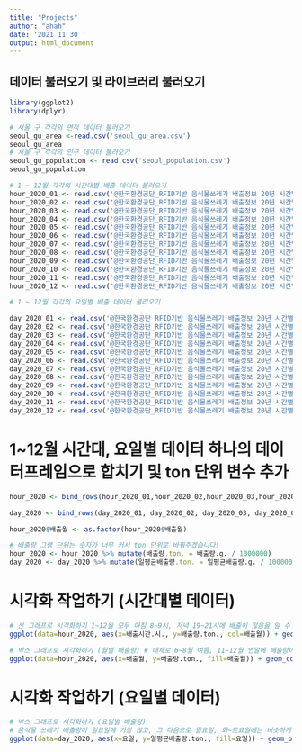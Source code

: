 ---
title: "Projects"
author: "ahah"
date: '2021 11 30 '
output: html_document
---

## 데이터 불러오기 및 라이브러리 불러오기
```{r}
library(ggplot2)
library(dplyr)

# 서울 구 각각의 면적 데이터 불러오기 
seoul_gu_area <-read.csv('seoul_gu_area.csv')
seoul_gu_area
# 서울 구 각각의 인구 데이터 불러오기
seoul_gu_population <- read.csv('seoul_population.csv')
seoul_gu_population

# 1 ~ 12월 각각의 시간대별 배출 데이터 불러오기
hour_2020_01 <- read.csv('@한국환경공단_RFID기반 음식물쓰레기 배출정보 20년 시간별, 일별, 요일별, 월별\\2020년_시간대별\\2020년_01월_시간대별_종합배출내역.csv')
hour_2020_02 <- read.csv('@한국환경공단_RFID기반 음식물쓰레기 배출정보 20년 시간별, 일별, 요일별, 월별\\2020년_시간대별\\2020년_02월_시간대별_종합배출내역.csv')
hour_2020_03 <- read.csv('@한국환경공단_RFID기반 음식물쓰레기 배출정보 20년 시간별, 일별, 요일별, 월별\\2020년_시간대별\\2020년_03월_시간대별_종합배출내역.csv')
hour_2020_04 <- read.csv('@한국환경공단_RFID기반 음식물쓰레기 배출정보 20년 시간별, 일별, 요일별, 월별\\2020년_시간대별\\2020년_04월_시간대별_종합배출내역.csv')
hour_2020_05 <- read.csv('@한국환경공단_RFID기반 음식물쓰레기 배출정보 20년 시간별, 일별, 요일별, 월별\\2020년_시간대별\\2020년_05월_시간대별_종합배출내역.csv')
hour_2020_06 <- read.csv('@한국환경공단_RFID기반 음식물쓰레기 배출정보 20년 시간별, 일별, 요일별, 월별\\2020년_시간대별\\2020년_06월_시간대별_종합배출내역.csv')
hour_2020_07 <- read.csv('@한국환경공단_RFID기반 음식물쓰레기 배출정보 20년 시간별, 일별, 요일별, 월별\\2020년_시간대별\\2020년_07월_시간대별_종합배출내역.csv')
hour_2020_08 <- read.csv('@한국환경공단_RFID기반 음식물쓰레기 배출정보 20년 시간별, 일별, 요일별, 월별\\2020년_시간대별\\2020년_08월_시간대별_종합배출내역.csv')
hour_2020_09 <- read.csv('@한국환경공단_RFID기반 음식물쓰레기 배출정보 20년 시간별, 일별, 요일별, 월별\\2020년_시간대별\\2020년_09월_시간대별_종합배출내역.csv')
hour_2020_10 <- read.csv('@한국환경공단_RFID기반 음식물쓰레기 배출정보 20년 시간별, 일별, 요일별, 월별\\2020년_시간대별\\2020년_10월_시간대별_종합배출내역.csv')
hour_2020_11 <- read.csv('@한국환경공단_RFID기반 음식물쓰레기 배출정보 20년 시간별, 일별, 요일별, 월별\\2020년_시간대별\\2020년_11월_시간대별_종합배출내역.csv')
hour_2020_12 <- read.csv('@한국환경공단_RFID기반 음식물쓰레기 배출정보 20년 시간별, 일별, 요일별, 월별\\2020년_시간대별\\2020년_12월_시간대별_종합배출내역.csv')

# 1 ~ 12월 각각의 요일별 배출 데이터 불러오기

day_2020_01 <- read.csv('@한국환경공단_RFID기반 음식물쓰레기 배출정보 20년 시간별, 일별, 요일별, 월별\\2020년_요일별\\2020년_01월_요일별_종합배출내역.csv')
day_2020_02 <- read.csv('@한국환경공단_RFID기반 음식물쓰레기 배출정보 20년 시간별, 일별, 요일별, 월별\\2020년_요일별\\2020년_02월_요일별_종합배출내역.csv')
day_2020_03 <- read.csv('@한국환경공단_RFID기반 음식물쓰레기 배출정보 20년 시간별, 일별, 요일별, 월별\\2020년_요일별\\2020년_03월_요일별_종합배출내역.csv')
day_2020_04 <- read.csv('@한국환경공단_RFID기반 음식물쓰레기 배출정보 20년 시간별, 일별, 요일별, 월별\\2020년_요일별\\2020년_04월_요일별_종합배출내역.csv')
day_2020_05 <- read.csv('@한국환경공단_RFID기반 음식물쓰레기 배출정보 20년 시간별, 일별, 요일별, 월별\\2020년_요일별\\2020년_05월_요일별_종합배출내역.csv')
day_2020_06 <- read.csv('@한국환경공단_RFID기반 음식물쓰레기 배출정보 20년 시간별, 일별, 요일별, 월별\\2020년_요일별\\2020년_06월_요일별_종합배출내역.csv')
day_2020_07 <- read.csv('@한국환경공단_RFID기반 음식물쓰레기 배출정보 20년 시간별, 일별, 요일별, 월별\\2020년_요일별\\2020년_07월_요일별_종합배출내역.csv')
day_2020_08 <- read.csv('@한국환경공단_RFID기반 음식물쓰레기 배출정보 20년 시간별, 일별, 요일별, 월별\\2020년_요일별\\2020년_08월_요일별_종합배출내역.csv')
day_2020_09 <- read.csv('@한국환경공단_RFID기반 음식물쓰레기 배출정보 20년 시간별, 일별, 요일별, 월별\\2020년_요일별\\2020년_09월_요일별_종합배출내역.csv')
day_2020_10 <- read.csv('@한국환경공단_RFID기반 음식물쓰레기 배출정보 20년 시간별, 일별, 요일별, 월별\\2020년_요일별\\2020년_10월_요일별_종합배출내역.csv')
day_2020_11 <- read.csv('@한국환경공단_RFID기반 음식물쓰레기 배출정보 20년 시간별, 일별, 요일별, 월별\\2020년_요일별\\2020년_11월_요일별_종합배출내역.csv')
day_2020_12 <- read.csv('@한국환경공단_RFID기반 음식물쓰레기 배출정보 20년 시간별, 일별, 요일별, 월별\\2020년_요일별\\2020년_12월_요일별_종합배출내역.csv')
```

# 1~12월 시간대, 요일별 데이터 하나의 데이터프레임으로 합치기 및 ton 단위 변수 추가
```{r}
hour_2020 <- bind_rows(hour_2020_01,hour_2020_02,hour_2020_03,hour_2020_04,hour_2020_05,hour_2020_06,hour_2020_07,hour_2020_08,hour_2020_09,hour_2020_10,hour_2020_11,hour_2020_12)

day_2020 <- bind_rows(day_2020_01, day_2020_02, day_2020_03, day_2020_04, day_2020_05, day_2020_06, day_2020_07, day_2020_08, day_2020_09, day_2020_10, day_2020_11, day_2020_12)

hour_2020$배출월 <- as.factor(hour_2020$배출월)

# 배출량 그램 단위는 숫자가 너무 커서 ton 단위로 바꿔주겠습니다!
hour_2020 <- hour_2020 %>% mutate(배출량.ton. = 배출량.g. / 1000000)
day_2020 <- day_2020 %>% mutate(일평균배출량.ton. = 일평균배출량.g. / 1000000)
```

# 시각화 작업하기 (시간대별 데이터)
```{r}
# 선 그래프로 시각화하기 1~12월 모두 아침 8~9시, 저녁 19~21시에 배출이 많음을 알 수 있다.
ggplot(data=hour_2020, aes(x=배출시간.시., y=배출량.ton., col=배출월)) + geom_line()

# 박스 그래프로 시각화하기 (월별 배출량) # 대체로 6~8월 여름, 11~12월 연말에 배출량이 많고, 1~4월 연초에는 배출량이 적음을 알 수 있다.
ggplot(data=hour_2020, aes(x=배출월, y=배출량.ton., fill=배출월)) + geom_col()

```

# 시각화 작업하기 (요일별 데이터)
```{r}
# 박스 그래프로 시각화하기 (요일별 배출량) 
# 음식물 쓰레기 배출량이 일요일에 가장 많고, 그 다음으로 월요일, 화~토요일에는 비슷하게 배출하는 것을 알 수 있다.
ggplot(data=day_2020, aes(x=요일, y=일평균배출량.ton., fill=요일)) + geom_boxplot()+scale_x_discrete(limits=c("월","화","수","목","금","토","일"))
```


